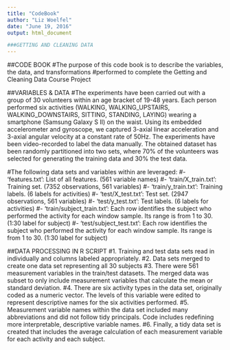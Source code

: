 ```yaml
---
title: "CodeBook"
author: "Liz Woelfel"
date: "June 19, 2016"
output: html_document

###GETTING AND CLEANING DATA
---
```

##CODE BOOK
#The purpose of this code book is to describe the variables, the data, and transformations
#performed to complete the Getting and Cleaning Data Course Project

##VARIABLES & DATA
#The experiments have been carried out with a group of 30 volunteers within an age bracket of 19-48 years. Each person performed six activities (WALKING, WALKING_UPSTAIRS, WALKING_DOWNSTAIRS, SITTING, STANDING, LAYING) wearing a smartphone (Samsung Galaxy S II) on the waist. Using its embedded accelerometer and gyroscope, we captured 3-axial linear acceleration and 3-axial angular velocity at a constant rate of 50Hz. The experiments have been video-recorded to label the data manually. The obtained dataset has been randomly partitioned into two sets, where 70% of the volunteers was selected for generating the training data and 30% the test data. 

#The following data sets and variables within are leveraged:
        #- 'features.txt': List of all features. (561 variable names)
        #- 'train/X_train.txt': Training set. (7352 observations, 561 variables)
        #- 'train/y_train.txt': Training labels.  (6 labels for activities)
        #- 'test/X_test.txt': Test set.  (2947 observations, 561 variables)
        #- 'test/y_test.txt': Test labels. (6 labels for activities)
        #- 'train/subject_train.txt': Each row identifies the subject who performed the activity for each window sample. Its range is from 1 to 30. (1:30 label for subject)
        #- 'test/subject_test.txt': Each row identifies the subject who performed the activity for each window sample. Its range is from 1 to 30. (1:30 label for subject)


##DATA PROCESSING IN R SCRIPT
#1. Training and test data sets read in individually and columns labeled appropriately.
#2. Data sets merged to create one data set representing all 30 subjects
#3. There were 561 measurement variables in the train/test datasets. The merged data was subset to only include measurement variables that calculate the mean or standard deviation.
#4. There are six activity types in the data set, originally coded as a numeric vector.  The levels of this variable were edited to represent descriptive names for the six activities performed.
#5. Measurement variable names within the data set included many abbreviations and did not follow tidy principals. Code includes redefining more interpretable, descriptive variable names.
#6. Finally, a tidy data set is created that includes the average calculation of each measurement variable for each activity and each subject.